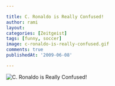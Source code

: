 ```yaml
---

title: C. Ronaldo is Really Confused!
author: rami
layout: 
categories: [Zeitgeist]
tags: [funny, soccer]
image: c-ronaldo-is-really-confused.gif
comments: true
publishedAt: '2009-06-08'

---
```



![C. Ronaldo is Really Confused!](/assets/images/content/zeitgeist/c-ronaldo-is-really-confused.gif)

